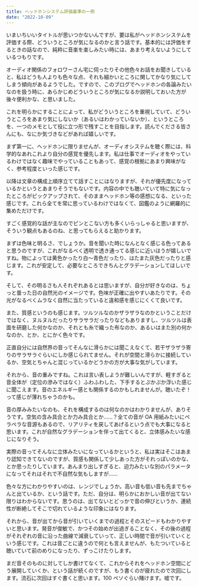 ```yaml
---
title: ヘッドホンシステム評価基準の一例
date: "2022-10-09"
---
```


いまいちいいタイトルが思いつかないんですが、要は私がヘッドホンシステムを評価する際、どういうところが気になるのかと言う話です。基本的には評価をするときの話なので、純粋に音楽を楽しみたい時には、あまり考えないようにしているつもりです。

オーディオ関係のフォロワーさん宅に伺ったりその他色々お話をお聞きしていると、私はどうも人よりも色々な点、それも細かいところに関してかなり気にしてしまう傾向があるようでした。ですので、このブログでヘッドホンの各論みたいなのを扱う時に、あらかじめどういうところが気になるか説明しておいた方が後々便利かな、と思いました。

これを明らかにすることによって、私がどういうところを重視していて、どういうところをあまり気にしないか（あるいはわかっていないか）、というところを、一つのメモとして役に立つ形で残すことを目指します。読んでくださる皆さんにも、なにか気づきなどがあれば嬉しいです。

まず第一に、ヘッドホンに限りませんが、オーディオシステムを聴く際には、科学的なあれこれより自分の感覚を優先します。私は仕事でオーディオをやっているわけではなく趣味でやっていることもあって、感覚の根拠にあまり興味がなく、参考程度といった感じです。

以降は文章の構成上順序立てて話すことにはなりますが、それが優先度になっているかというとあまりそうでもないです。内容の中でも聴いていて特に気になったところがピックアップされて、そのままヘッドホン等の感想になる、といった感じです。これら全てを常に思っているわけではなくて、図鑑のように網羅的に集めただけです。

すごく感覚的な話が主なのでピンとこない方も多くいらっしゃると思いますが、そういう観点もあるのね、と思ってもらえると助かります。

まずは色味と明るさ、でしょうか。音を聞いた時になんとなく感じる色ってあると思うのですが、これがなるべく透明で透き通ってる感じに近いほうが嬉しいですね。物によっては黄色かったり白〜青色だったり、はたまた灰色だったりと感じます。これが安定して、必要なところできちんとグラデーションしてほしいです。

そして、その明るさも人それぞれあるとは思いますが、自分が好きなのは、ちょっと曇った日の自然光のイメージです。色味が正確に出やすいあたりです。その光がなるべくムラなく自然に当たっていると違和感を感じにくくて良いです。

また、質感というのも感じます。ツルツルなのかザラザラなのかということだけではなく、ヌルヌルだったりサラサラだったりなどもありますし、ツルツルは表面を研磨した何かなのか、それとも糸で織った布なのか、あるいはまた別の何かなのか、とか、とにかく色々です。

正直自分には自然界の音ってそんなに滑らかには聞こえなくて、若干ザラザラ寄りのサラサラぐらいにしか感じられてません。それが空間と滑らかに接続しているか、空気とちゃんと混じっているかどうかの方が大事な気がしています。

それから、音の重みですね。これは言い表しようが難しいんですが、軽すぎると音全体が（定位の滲みではなく）ふわふわした、下手するとぷかぷか浮いた感じに聞こえます。音のエネルギー感とも関係するのかもしれませんが。聴いたぞ！って感じが薄れちゃうのかも。

音の厚みみたいなのも、それを構成するのは何なのかはわかりませんが、ありそうです。空気の含み具合とか力み具合とか……？全ての音が OA 用紙みたいにペラペラな音源もあるので、リアリティを戻してあげるという点でも大事になると思います。これが自然なグラデーションを伴って出てくると、立体感みたいな感じになりそう。

実際の音ってそんなに立体みたいになっているかというと、私は実はそこはあまり認知できてないのですが、質感も関係して少しあった方がそれっぽいのかな、とか思ったりしています。あんまり出しすぎると、迫力みたいな別のパラメータになってそれはそれで不自然な気もしますが……

色々な方にわかりやすいのは、レンジでしょうか。高い音も低い音も先までちゃんと出ているか、という話です。ただ、自分は、明らかにおかしい音が出てない限りはわからないです。思うのは、出てないとどっかで音の伸びというか、連続性が断絶してそこで切れているような印象にはなります。

それから、音が出てから音が引いていくまでの過程とそのスピードもわかりやすいと思います。発音が俊敏で、かつその始めが出過ぎることなく、その後の過程がそれぞれの音に沿った曲線で減衰していって、正しい時間で音が引いていくという感じです。これは音ごとに違うので何とも言えませんが、もたついていると聴いていて前のめりになったり、ずっこけたりします。

まだ音そのものに対してしか書けてなくて、これからそれをヘッドホン空間にどう展開していくか、という話が続くのですが、もう書くのが疲れたので次回にします。流石に次回はすぐ書くと思います。100 ペソぐらい賭けます。嘘です。
